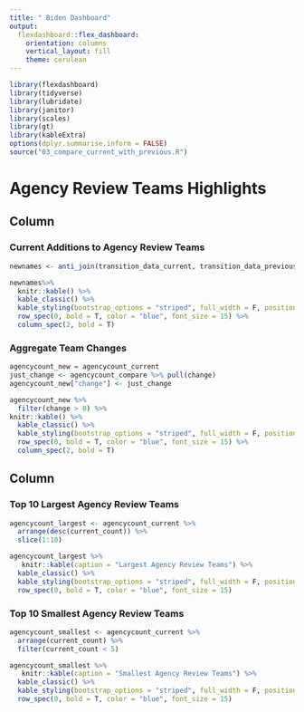 ```yaml
---
title: " Biden Dashboard"
output: 
  flexdashboard::flex_dashboard:
    orientation: columns
    vertical_layout: fill 
    theme: cerulean
---
```


```r
library(flexdashboard)
library(tidyverse)
library(lubridate)
library(janitor)
library(scales)
library(gt)
library(kableExtra)
options(dplyr.summarise.inform = FALSE)
source("03_compare_current_with_previous.R")
```

Agency Review Teams Highlights
=====================================================================

Column {data-width=650}
-----------------------------------------------------------------------

### Current Additions to Agency Review Teams

```r
newnames <- anti_join(transition_data_current, transition_data_previous, by = "idstring")

newnames%>%
  knitr::kable() %>%
  kable_classic() %>%
  kable_styling(bootstrap_options = "striped", full_width = F, position = "center", font_size = 12, fixed_thead = T) %>%
  row_spec(0, bold = T, color = "blue", font_size = 15) %>%
  column_spec(2, bold = T)

```

### Aggregate Team Changes

```r
agencycount_new = agencycount_current
just_change <- agencycount_compare %>% pull(change)
agencycount_new["change"] <- just_change

agencycount_new %>%
  filter(change > 0) %>%
knitr::kable() %>%
  kable_classic() %>%
  kable_styling(bootstrap_options = "striped", full_width = F, position = "center", font_size = 12, fixed_thead = T) %>%
  row_spec(0, bold = T, color = "blue", font_size = 15) %>%
  column_spec(2, bold = T)
```


Column {data-width=350}
-----------------------------------------------------------------------

### Top 10 Largest Agency Review Teams

```r
agencycount_largest <- agencycount_current %>%
  arrange(desc(current_count)) %>%
  slice(1:10)

agencycount_largest %>%
   knitr::kable(caption = "Largest Agency Review Teams") %>%
  kable_classic() %>%
  kable_styling(bootstrap_options = "striped", full_width = F, position = "center", font_size = 12) %>%
  row_spec(0, bold = T, color = "blue", font_size = 15)
```

### Top 10 Smallest Agency Review Teams

```r
agencycount_smallest <- agencycount_current %>%
  arrange(current_count) %>%
  filter(current_count < 5)

agencycount_smallest %>%
   knitr::kable(caption = "Smallest Agency Review Teams") %>%
  kable_classic() %>%
  kable_styling(bootstrap_options = "striped", full_width = F, position = "center", font_size = 12) %>%
  row_spec(0, bold = T, color = "blue", font_size = 15)

```

